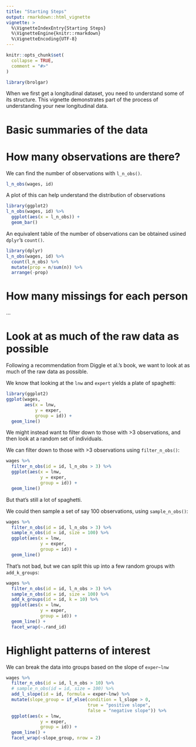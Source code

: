 ```yaml
---
title: "Starting Steps"
output: rmarkdown::html_vignette
vignette: >
  %\VignetteIndexEntry{Starting Steps}
  %\VignetteEngine{knitr::rmarkdown}
  %\VignetteEncoding{UTF-8}
---
```


```r
knitr::opts_chunk$set(
  collapse = TRUE,
  comment = "#>"
)
```

```r
library(brolgar)
```

When we first get a longitudinal dataset, you need to understand some of its structure. This vignette demonstrates part of the process of understanding your new longitudinal data.

# Basic summaries of the data

# How many observations are there?

We can find the number of observations with `l_n_obs()`.

```r
l_n_obs(wages, id)
```

A plot of this can help understand the distribution of observations

```r
library(ggplot2)
l_n_obs(wages, id) %>%
  ggplot(aes(x = l_n_obs)) + 
  geom_bar()
```

An equivalent table of the number of observations can be obtained usined `dplyr`'s `count()`.

```r
library(dplyr)
l_n_obs(wages, id) %>%
  count(l_n_obs) %>%
  mutate(prop = n/sum(n)) %>%
  arrange(-prop)
```

# How many missings for each person

...

# Look at as much of the raw data as possible

Following a recommendation from Diggle et al.'s book, we want to look at as much of the raw data as possible.

We know that looking at the `lnw` and `expert` yields a plate of spaghetti:

```r
library(ggplot2)
ggplot(wages, 
       aes(x = lnw,
           y = exper,
           group = id)) + 
  geom_line()
```

We might instead want to filter down to those with >3 observations, and then look at a random set of individuals.

We can filter down to those with >3 observations using `filter_n_obs()`:

```r
wages %>%
  filter_n_obs(id = id, l_n_obs > 3) %>%
  ggplot(aes(x = lnw,
             y = exper,
             group = id)) + 
  geom_line()
```

But that's still a lot of spaghetti.

We could then sample a set of say 100 observations, using `sample_n_obs()`:

```r
wages %>%
  filter_n_obs(id = id, l_n_obs > 3) %>%
  sample_n_obs(id = id, size = 100) %>%
  ggplot(aes(x = lnw,
             y = exper,
             group = id)) + 
  geom_line()
```

That's not bad, but we can split this up into a few random groups with `add_k_groups`:

```r
wages %>%
  filter_n_obs(id = id, l_n_obs > 3) %>%
  sample_n_obs(id = id, size = 100) %>%
  add_k_groups(id = id, k = 10) %>%
  ggplot(aes(x = lnw,
             y = exper,
             group = id)) + 
  geom_line() + 
  facet_wrap(~.rand_id)
```

# Highlight patterns of interest

We can break the data into groups based on the slope of `exper~lnw`

```r
wages %>%
  filter_n_obs(id = id, l_n_obs > 10) %>%
  # sample_n_obs(id = id, size = 100) %>%
  add_l_slope(id = id, formula = exper~lnw) %>%
  mutate(slope_group = if_else(condition = l_slope > 0,
                               true = "positive slope",
                               false = "negative slope")) %>%
  ggplot(aes(x = lnw,
             y = exper,
             group = id)) + 
  geom_line() + 
  facet_wrap(~slope_group, nrow = 2)
  
```

